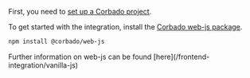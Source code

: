First, you need to [set up a Corbado project](/overview/getting-started).

To get started with the integration, install the [Corbado web-js package](/frontend-integration/vanilla-js).

```bash
npm install @corbado/web-js
```

<Note>
  Further information on web-js can be found [here](/frontend-integration/vanilla-js)
</Note>